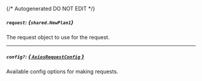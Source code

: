 {/* Autogenerated DO NOT EDIT  */}

##### `request`: *{`shared.NewPlan1`}*
The request object to use for the request.
<Collapsible>
    <NewPlan1/>
</Collapsible>

---
##### `config?`: [*{ `AxiosRequestConfig` }*](https://axios-http.com/docs/req_config)
Available config options for making requests.


